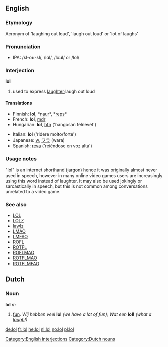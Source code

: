 ==English==

===Etymology===
Acronym of 'laughing out loud', 'laugh out loud' or 'lot of laughs'

===Pronunciation===
* IPA: /&#603;l-o&#650;-&#603;l/, /l&#593;l/, /lo&#650;l/ or /lol/

===Interjection===
'''lol''' 

# {{txt}} used to express [[laughter]];laugh out loud

====Translations====
{{top}}
*Finnish: '''lol''', *[[naur]]*, *[[reps]]*
*French: '''lol''', [[mdr]]
*Hungarian: '''lol''', [[hfn]] ('hangosan felnevet')
{{mid}}
*Italian: '''lol''' ('ridere molto/forte')
*Japanese: [[w]], [[ワラ]] (wara)
*Spanish: [[reva]] ('reiéndose en voz alta')
{{bottom}}

===Usage notes===
"lol" is an internet shorthand ([[jargon]]) hence it was originally almost never used in speech, however in many online video games users are increasingly using this word instead of laughter.  It may also be used jokingly or sarcastically in speech, but this is not common among conversations unrelated to a video game.

===See also===
*[[LOL]]
*[[LOLZ]]
*[[lawlz]]
*[[LMAO]]
*[[LMFAO]]
*[[ROFL]]
*[[ROTFL]]
*[[ROFLMAO]]
*[[ROTFLMAO]]
*[[ROTFLMFAO]]

==Dutch==
===Noun===
'''lol''' ''m''

#[[fun]]. ''Wij hebben veel'' '''lol''' ''(we have a lot of fun); Wat een'' '''lol!''' ''(what a [[laugh]]!)''

[[Category:English interjections]]
[[Category:Dutch nouns]]

[[de:lol]]
[[fr:lol]]
[[he:lol]]
[[nl:lol]]
[[no:lol]]
[[pl:lol]]